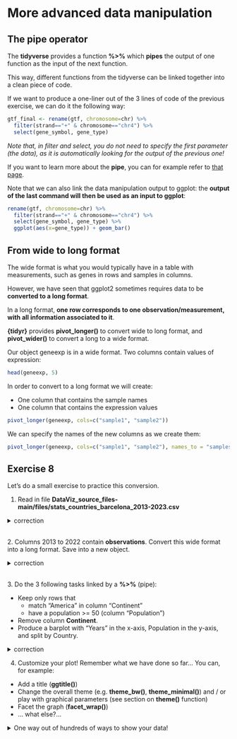 # More advanced data manipulation

## The pipe operator

The **tidyverse** provides a function **%>%** which **pipes** the output of one function as the input of the next function. 

This way, different functions from the tidyverse can be linked together into a clean piece of code.

If we want to produce a one-liner out of the 3 lines of code of the previous exercise, we can do it the following way:

```r
gtf_final <- rename(gtf, chromosome=chr) %>%
  filter(strand=="+" & chromosome=="chr4") %>%
  select(gene_symbol, gene_type)
```

*Note that, in filter and select, you do not need to specify the first parameter (the data), as it is automatically looking for the output of the previous one!*

If you want to learn more about the **pipe**, you can for example refer to [that page](https://style.tidyverse.org/pipes.html).

Note that we can also link the data manipulation output to ggplot: the **output of the last command will then be used as an input to ggplot**:

```r
rename(gtf, chromosome=chr) %>%
  filter(strand=="+" & chromosome=="chr4") %>%
  select(gene_symbol, gene_type) %>% 
  ggplot(aes(x=gene_type)) + geom_bar()
```


## From wide to long format

The wide format is what you would typically have in a table with measurements, such as genes in rows and samples in columns.

However, we have seen that ggplot2 sometimes requires data to be **converted to a long format**.

In a long format, **one row corresponds to one observation/measurement, with all information associated to it**.

**{tidyr}** provides **pivot_longer()** to convert wide to long format, and **pivot_wider()** to convert a long to a wide format.

Our object geneexp is in a wide format. Two columns contain values of expression:

```r
head(geneexp, 5)
```

In order to convert to a long format we will create:

* One column that contains the sample names
* One column that contains the expression values

```r
pivot_longer(geneexp, cols=c("sample1", "sample2"))
```

We can specify the names of the new columns as we create them:

```r
pivot_longer(geneexp, cols=c("sample1", "sample2"), names_to = "samples", values_to = "expression")
```


## Exercise 8

Let's do a small exercise to practice this conversion.

1. Read in file **DataViz_source_files-main/files/stats_countries_barcelona_2013-2023.csv**

<details>
<summary>
correction
</summary>

```r
stats_countries <- read_csv("DataViz_source_files-main/files/stats_countries_barcelona_2013-2023.csv")
```

</details>

<br>
2. Columns 2013 to 2022 contain **observations**. Convert this wide format into a long format. Save into a new object.

<details>
<summary>
correction
</summary>

```r
# Option 1: list all columns
stats_countries_long <- pivot_longer(stats_countries, 
                                     cols=c("2013", "2014", "2015", "2016", "2017", "2018", "2019", "2020", "2021", "2022", "2023"),
                                     values_to = "Population",
                                     names_to = "Years")

# Option 2: select columns that start with "20"
stats_countries_long <- pivot_longer(stats_countries, 
                                     cols=starts_with("20"),
                                     values_to = "Population",
                                     names_to = "Years")

# Option 3: select all numeric columns
stats_countries_long <- pivot_longer(stats_countries, 
                                     cols=where(is.numeric),
                                     values_to = "Population",
                                     names_to = "Years")
```

</details>

<br>
3. Do the 3 following tasks linked by a **%>%** (pipe):

* Keep only rows that 
  * match "America" in column "Continent"
  * have a population >= 50 (column "Population")
* Remove column **Continent**.
* Produce a barplot with "Years" in the x-axis, Population in the y-axis, and split by Country.

<details>
<summary>
correction
</summary>

```r
stats_countries_long_filtered <- filter(stats_countries_long, Continent=="America" & Population >= 50) %>%
  select(-Continent)

ggplot(data=stats_countries_long_filtered, mapping=aes(x=Years, y=Population, fill=Country)) +
  geom_bar(stat = "identity", position = "dodge")
```

</details>

4. Customize your plot! Remember what we have done so far... You can, for example:

* Add a title (**ggtitle()**)
* Change the overall theme (e.g. **theme_bw()**, **theme_minimal()**) and / or play with graphical parameters (see section on **theme()** function)
* Facet the graph (**facet_wrap()**)
* ... what else?...

<details>
<summary>
One way out of hundreds of ways to show your data!
</summary>

```r
ggplot(data=stats_countries_long_filtered, mapping=aes(x=Years, y=Population, fill=Country)) +
  geom_bar(stat = "identity", position = "dodge") + 
  theme_minimal(base_size = 14) + 
  ggtitle("American population in Barcelona from 2013 to 2023") + 
  theme(axis.text.x = element_text(angle=90), plot.title = element_text(size = 16, hjust = 0.5, face = "bold")) +
  facet_wrap(~Country)
```

If you have tried to change the color scale, you may have noticed that none are large enough for this data (we need 22 colors). One way to tackle this problem is to combine color palettes (e.g. from RColorBrewer) prior to plotting.

```r
# create a vector of 22 colors from RColorBrewer
my22colors <- c(brewer.pal(n=11, name="Paired"), brewer.pal(n=11, name="Set3"))

# feed the colors to "scale_fill_manual"
ggplot(data=stats_countries_long_filtered, mapping=aes(x=Years, y=Population, fill=Country)) +
  geom_bar(stat = "identity", position = "dodge") + 
  theme_minimal(base_size = 14) + 
  scale_fill_manual(values=my22colors) +
  ggtitle("American population in Barcelona from 2013 to 2023") + 
  theme(axis.text.x = element_text(angle=90), plot.title = element_text(size = 16, hjust = 0.5, face = "bold")) +
  facet_wrap(~Country)
```

</details>
